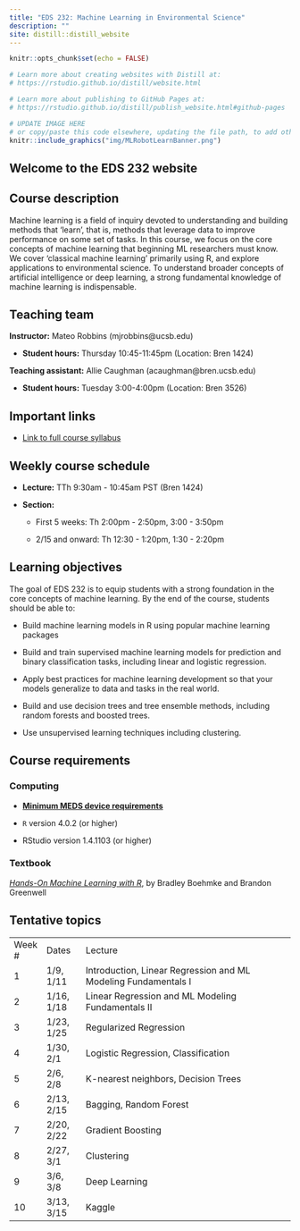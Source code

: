 ```yaml
---
title: "EDS 232: Machine Learning in Environmental Science"
description: ""
site: distill::distill_website
---
```


```r
knitr::opts_chunk$set(echo = FALSE)

# Learn more about creating websites with Distill at:
# https://rstudio.github.io/distill/website.html

# Learn more about publishing to GitHub Pages at:
# https://rstudio.github.io/distill/publish_website.html#github-pages

```

```r

# UPDATE IMAGE HERE 
# or copy/paste this code elsewhere, updating the file path, to add other images to your site!
knitr::include_graphics("img/MLRobotLearnBanner.png")
```

## Welcome to the EDS 232 website

## Course description

Machine learning is a field of inquiry devoted to understanding and building methods that 'learn', that is, methods that leverage data to improve performance on some set of tasks. In this course, we focus on the core concepts of machine learning that beginning ML researchers must know. We cover 'classical machine learning' primarily using R, and explore applications to environmental science. To understand broader concepts of artificial intelligence or deep learning, a strong fundamental knowledge of machine learning is indispensable.

## Teaching team

**Instructor:** Mateo Robbins (mjrobbins\@ucsb.edu)

-   **Student hours:** Thursday 10:45-11:45pm (Location: Bren 1424)

**Teaching assistant:** Allie Caughman (acaughman\@bren.ucsb.edu)

-   **Student hours:** Tuesday 3:00-4:00pm (Location: Bren 3526)

## Important links

-   [Link to full course syllabus](https://docs.google.com/document/d/1VYZQ6cZq4jL8bdFtronp3Qf1BgTOBpXD2BIG5OSK7eM/edit?usp=sharing)

## Weekly course schedule

-   **Lecture:** TTh 9:30am - 10:45am PST (Bren 1424)

-   **Section:**

    -   First 5 weeks: Th 2:00pm - 2:50pm, 3:00 - 3:50pm

    -   2/15 and onward: Th 12:30 - 1:20pm, 1:30 - 2:20pm

## Learning objectives

The goal of EDS 232 is to equip students with a strong foundation in the core concepts of machine learning. By the end of the course, students should be able to: 

-   Build machine learning models in R using popular machine learning packages

-   Build and train supervised machine learning models for prediction and binary classification tasks, including linear and logistic regression.

-   Apply best practices for machine learning development so that your models generalize to data and tasks in the real world.

-   Build and use decision trees and tree ensemble methods, including random forests and boosted trees.

-   Use unsupervised learning techniques including clustering.

## Course requirements

### Computing

-   [**Minimum MEDS device requirements**](https://ucsb-meds.github.io/computer_reqs.html)

-   `R` version 4.0.2 (or higher)

-   RStudio version 1.4.1103 (or higher)

### Textbook

[*Hands-On Machine Learning with R*](https://bradleyboehmke.github.io/HOML/), by Bradley Boehmke and Brandon Greenwell

### 

## Tentative topics

|         |            |                                                                |
|---------|------------|----------------------------------------------------------------|
| Week \# | Dates      | Lecture                                                        |
| 1       | 1/9, 1/11  | Introduction, Linear Regression and ML Modeling Fundamentals I |
| 2       | 1/16, 1/18 | Linear Regression and ML Modeling Fundamentals II              |
| 3       | 1/23, 1/25 | Regularized Regression                                         |
| 4       | 1/30, 2/1  | Logistic Regression, Classification                            |
| 5       | 2/6, 2/8   | K-nearest neighbors, Decision Trees                            |
| 6       | 2/13, 2/15 | Bagging, Random Forest                                         |
| 7       | 2/20, 2/22 | Gradient Boosting                                              |
| 8       | 2/27, 3/1  | Clustering                                                     |
| 9       | 3/6, 3/8   | Deep Learning                                                  |
| 10      | 3/13, 3/15 | Kaggle                                                         |
